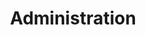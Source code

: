 ---
order: 70
xref: ccm-administration
title: Administration
description: How to configure the different administration sections of Chocolatey Central Management
---